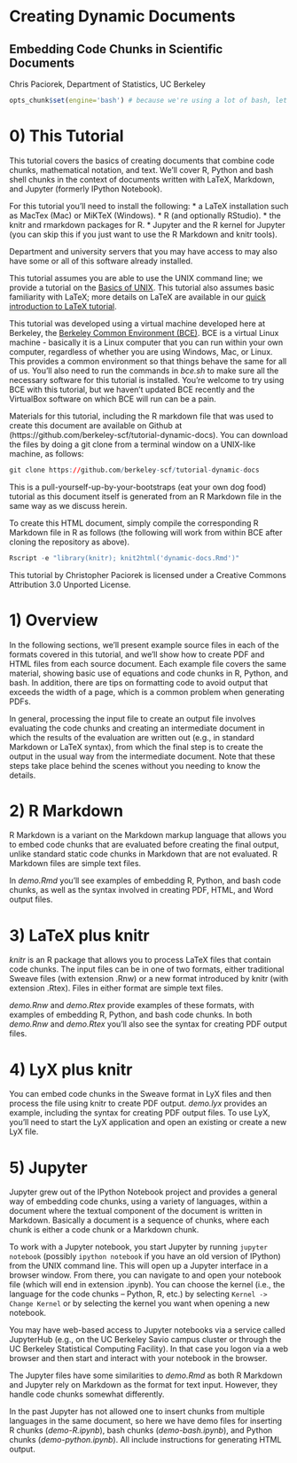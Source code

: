 Creating Dynamic Documents
======================================================================================
Embedding Code Chunks in Scientific Documents
----------------------------------------------------------

Chris Paciorek, Department of Statistics, UC Berkeley

```r
opts_chunk$set(engine='bash') # because we're using a lot of bash, let's set as default
```

# 0) This Tutorial

This tutorial covers the basics of creating documents that combine code chunks, mathematical notation, and text. We'll cover R, Python and bash shell chunks in the context of documents written with LaTeX, Markdown, and Jupyter (formerly IPython Notebook). 

For this tutorial you'll need to install the following:
* a LaTeX installation such as MacTex (Mac) or MiKTeX (Windows).
* R (and optionally RStudio).
* the knitr and rmarkdown packages for R.
* Jupyter and the R kernel for Jupyter (you can skip this if you just want to use the R Markdown and knitr tools).

Department and university servers that you may have access to may also have some or all of this software already installed.

This tutorial assumes you are able to use the UNIX command line; we provide a tutorial on the [Basics of UNIX](http://statistics.berkeley.edu/computing/training/tutorials). This tutorial also assumes basic familiarity with LaTeX; more details on LaTeX are available in our [quick introduction to LaTeX tutorial](http://statistics.berkeley.edu/computing/training/tutorials).

This tutorial was developed using a virtual machine developed here at Berkeley, the [Berkeley Common Environment (BCE)](http://bce.berkeley.edu). BCE is a virtual Linux machine - basically it is a Linux computer that you can run within your own computer, regardless of whether you are using Windows, Mac, or Linux. This provides a common environment so that things behave the same for all of us. You'll also need to run the commands in *bce.sh* to make sure all the necessary software for this tutorial is installed. You're welcome to try using BCE with this tutorial, but we haven't updated BCE recently and the VirtualBox software on which BCE will run can be a pain.

Materials for this tutorial, including the R markdown file that was used to create this document are available on Github at (https://github.com/berkeley-scf/tutorial-dynamic-docs).  You can download the files by doing a git clone from a terminal window on a UNIX-like machine, as follows:
```r
git clone https://github.com/berkeley-scf/tutorial-dynamic-docs
```

This is a pull-yourself-up-by-your-bootstraps (eat your own dog food) tutorial as this document itself is generated from an R Markdown file in the same way as we discuss herein.

To create this HTML document, simply compile the corresponding R Markdown file in R as follows (the following will work from within BCE after cloning the repository as above).
```r
Rscript -e "library(knitr); knit2html('dynamic-docs.Rmd')"
```
This tutorial by Christopher Paciorek is licensed under a Creative Commons Attribution 3.0 Unported License.


# 1) Overview

In the following sections, we'll present example source files in each of the formats covered in this tutorial, and we'll show how to create PDF and HTML files from each source document. Each example file covers the same material, showing basic use of equations and code chunks in R, Python, and bash. In addition, there are tips on formatting code to avoid output that exceeds the width of a page, which is a common problem when generating PDFs.

In general, processing the input file to create an output file involves evaluating the code chunks and creating an intermediate document in which the results of the evaluation are written out (e.g., in standard Markdown or LaTeX syntax), from which the final step is to create the output in the usual way from the intermediate document. Note that these steps take place behind the scenes without you needing to know the details.

# 2) R Markdown

R Markdown is a variant on the Markdown markup language that allows you to embed code chunks that are evaluated before creating the final output, unlike standard static code chunks in Markdown that are not evaluated. R Markdown files are simple text files.

In *demo.Rmd* you'll see examples of embedding R, Python, and bash code chunks, as well as the syntax involved in creating PDF, HTML, and Word output files.

# 3) LaTeX plus knitr

*knitr* is an R package that allows you to process LaTeX files that contain code chunks. The input files can be in one of two formats, either traditional Sweave files (with extension .Rnw) or a new format introduced by knitr (with extension .Rtex). Files in either format are simple text files.

*demo.Rnw* and *demo.Rtex* provide examples of these formats, with examples of embedding R, Python, and bash code chunks.  In both *demo.Rnw* and *demo.Rtex* you'll also see the syntax for creating PDF output files.

# 4) LyX plus knitr

You can embed code chunks in the Sweave format in LyX files and then process the file using knitr to create PDF output. *demo.lyx* provides an example, including the syntax for creating PDF output files. To use LyX, you'll need to start the LyX application and open an existing or create a new LyX file.

# 5) Jupyter

Jupyter grew out of the IPython Notebook project and provides a general way of embedding code chunks, using a variety of languages, within a document where the textual component of the document is written in Markdown. Basically a document is a sequence of chunks, where each chunk is either a code chunk or a Markdown chunk.

To work with a Jupyter notebook, you start Jupyter by running `jupyter notebook` (possibly `ipython notebook` if you have an old version of IPython) from the UNIX command line. This will open up a Jupyter interface in a browser window. From there, you can navigate to and open your notebook file (which will end in extension .ipynb). You can choose the kernel (i.e., the language for the code chunks -- Python, R, etc.) by selecting `Kernel -> Change Kernel` or by selecting the kernel you want when opening a new notebook.

You may have web-based access to Jupyter notebooks via a service called JupyterHub (e.g., on the UC Berkeley Savio campus cluster or through the UC Berkeley Statistical Computing Facility). In that case you logon via a web browser and then start and interact with your notebook in the browser.

The Jupyter files have some similarities to *demo.Rmd* as both R Markdown and Jupyter rely on Markdown as the format for text input. However, they handle code chunks somewhat differently.

In the past Jupyter has not allowed one to insert chunks from multiple languages in the same document, so here we have demo files for inserting R chunks (*demo-R.ipynb*), bash chunks (*demo-bash.ipynb*), and Python chunks (*demo-python.ipynb*). All include instructions for generating HTML output. 





